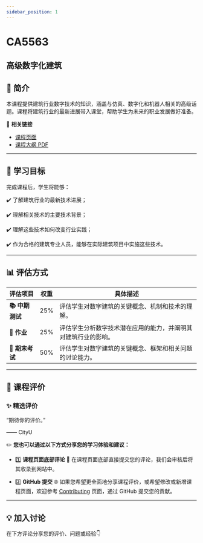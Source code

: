 ```yaml
---
sidebar_position: 1
---
```


# CA5563
## 高级数字化建筑

## **📘 简介**
本课程提供建筑行业数字技术的知识，涵盖与仿真、数字化和机器人相关的高级话题。课程将建筑行业的最新进展带入课堂，帮助学生为未来的职业发展做好准备。

🔗 **相关链接**
- [课程页面](https://www.cityu.edu.hk/catalogue/pg/202425/course/CA5563.htm)
- [课程大纲 PDF](https://www.cityu.edu.hk/catalogue/pg/202425/course/CA5563.pdf)

---

## **🎯 学习目标**

完成课程后，学生将能够：

✔️ 了解建筑行业的最新技术进展；

✔️ 理解相关技术的主要技术背景；

✔️ 理解这些技术如何改变行业实践；

✔️ 作为合格的建筑专业人员，能够在实际建筑项目中实施这些技术。

---

## **📊 评估方式**

| **评估项目**          | **权重** | **具体描述**                                                                                       |
|----------------------|---------|---------------------------------------------------------------------------------------------------|
| **📚 中期测试**        | 25%     | 评估学生对数字建筑的关键概念、机制和技术的理解。                                                     |
| **📝 作业**            | 25%     | 评估学生分析数字技术潜在应用的能力，并阐明其对建筑行业的影响。                                        |
| **📝 期末考试**        | 50%     | 评估学生对数字建筑的关键概念、框架和相关问题的讨论能力。                                             |

---

## **💬 课程评价**

### ✨ **精选评价**
<div className={commentStyles.commentBox}>
    <p className={commentStyles.commentText}>
        “期待你的评价。”
    </p>
    <p className={commentStyles.commentAuthor}>—— CityU</p>
</div>

✏️ **您也可以通过以下方式分享您的学习体验和建议：**

- 1️⃣ **课程页面底部评论**
💬 在课程页面底部直接提交您的评论，我们会审核后将其收录到网站中。

- 2️⃣ **GitHub 提交**
🌐 如果您希望更全面地分享课程评价，或希望修改或新增课程页面，欢迎参考 [Contributing](https://penjc.github.io/cityU-navigator/contributing) 页面，通过 GitHub 提交您的贡献。

---

## **💡 加入讨论**

在下方评论分享您的评价、问题或经验👇
<Utterances />